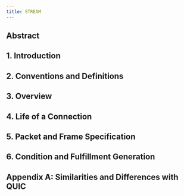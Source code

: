 ```yaml
---
title: STREAM
---
```



<Spec source="https://raw.githubusercontent.com/interledger/rfcs/master/0029-stream/0029-stream.md" client:load>

## Abstract

## 1. Introduction

## 2. Conventions and Definitions

## 3. Overview

## 4. Life of a Connection

## 5. Packet and Frame Specification

## 6. Condition and Fulfillment Generation

## Appendix A: Similarities and Differences with QUIC

</Spec>
